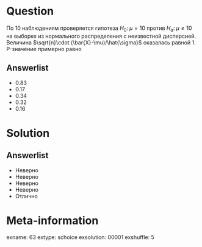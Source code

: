 Question
========
По 10 наблюдениям проверяется гипотеза $H_0: \; \mu=10$ против $H_a: \; \mu \neq 10$ на выборке из нормального распределения с неизвестной дисперсией. Величина $\sqrt{n}\cdot (\bar{X}-\mu)/\hat{\sigma}$ оказалась равной $1$. P-значение примерно равно
 

Answerlist
----------
*  $0.83$
*  $0.17$
*  $0.34$
*  $0.32$
*  $0.16$

Solution
========

Answerlist
----------
*  Неверно
*  Неверно
*  Неверно
*  Неверно
*  Отлично

Meta-information
================
exname: 63
extype: schoice
exsolution: 00001
exshuffle: 5
